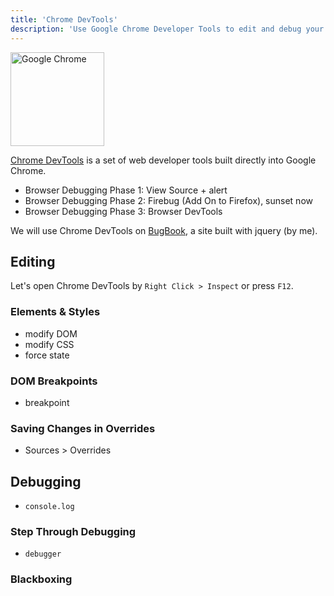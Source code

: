 ```yaml
---
title: 'Chrome DevTools'
description: 'Use Google Chrome Developer Tools to edit and debug your web applications'
---
```


<img
  src="https://res.cloudinary.com/djzsjzasg/image/upload/v1674396500/malcolm-kee/google-chrome_xjfyxl.svg"
  alt="Google Chrome"
  style="width:150px;height:150px;"
/>

[Chrome DevTools][chrome-devtools] is a set of web developer tools built directly into Google Chrome.

- Browser Debugging Phase 1: View Source + alert
- Browser Debugging Phase 2: Firebug (Add On to Firefox), sunset now
- Browser Debugging Phase 3: Browser DevTools

We will use Chrome DevTools on [BugBook], a site built with jquery (by me).

## Editing

Let's open Chrome DevTools by `Right Click > Inspect` or press `F12`.

### Elements & Styles

- modify DOM
- modify CSS
- force state

### DOM Breakpoints

- breakpoint

### Saving Changes in Overrides

- Sources > Overrides

## Debugging

- `console.log`

### Step Through Debugging

- `debugger`

### Blackboxing

[chrome-devtools]: https://developers.google.com/web/tools/chrome-devtools/
[bugbook]: https://bugbook.netlify.com/
